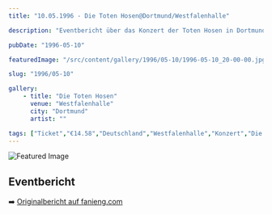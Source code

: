 ```yaml
---
title: "10.05.1996 - Die Toten Hosen@Dortmund/Westfalenhalle"

description: "Eventbericht über das Konzert der Toten Hosen in Dortmund am 10. Mai 1996."

pubDate: "1996-05-10"

featuredImage: "/src/content/gallery/1996/05-10/1996-05-10_20-00-00.jpg"

slug: "1996/05-10"

gallery:
    - title: "Die Toten Hosen"
      venue: "Westfalenhalle"
      city: "Dortmund"
      artist: ""

tags: ["Ticket","€14.58","Deutschland","Westfalenhalle","Konzert","Die Toten Hosen","1996","Opium für das Volk","Dortmund"]
---
```


![Featured Image](/src/content/gallery/1996/05-10/1996-05-10_20-00-00.jpg)

## Eventbericht

➡️ [Originalbericht auf fanieng.com](https://fanieng.com/1996/05-10/1996-05-10-die-toten-hosen-dortmund-westfalenhalle)
